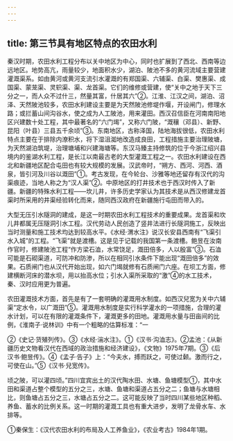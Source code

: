 ```yaml
---
---
---
```

title: 第三节具有地区特点的农田水利
---



秦汉时期，农田水利工程分布以关中地区为中心，同时也扩展到了西北、西南等边远地区。地势高亢，雨量较少，地面积水少，湖泊、陂池不多的黄河流域主要营建灌溉渠系。如由黄河或黄河支流引水灌溉的有郑国渠、六辅渠、白渠、樊惠渠、成国渠、蒙茏渠、灵轵渠、渠、龙首渠。它们的维修或营建，使“关中之地于天下三分之一，而人众不过什三，然量其富，什居其六”②。江淮、江汉之间，湖泊、沼泽、天然陂池较多，农田水利建设主要是为天然陂池修堤作堰，开设闸门，修理水路；或拦蓄山间沟谷水，使之成为人工陂池，用来灌田。西汉召信臣在河南南阳地区兴建数十处工程，其中最著名的“六门堨”，又称六门陂，“溉穰（邓县）、新野、昆阳（叶县）三县五千余顷”③。东南地区，古称泽国，陆地海拔很低，农田水利特点主要在于排除内潦积水，将下湿沮洳地改造成良田，工程措施主要治理陂塘，为天然湖泊筑堤，治理塘埔和兴建海塘等。东汉马臻主持修筑的位于今浙江绍兴县境内的鉴湖水利工程，是长江以南最古老的大型灌溉工程之一。农田水利建设在西北和新疆地区配合屯田也有较大规模的发展。汉武帝时，“朔方、西河、河西、酒泉，皆引河及川谷以溉田”①。考古发现，在今轮台、沙雅等地还留存有汉代的沟渠痕迹，当地人称之为“汉人渠”②。中原地区的打井技术也于西汉时传入了新疆。新疆的特殊水利工程——坎儿井，许多历史学家认为其技术是从西汉修建龙首渠时所采用的井渠经验转化而来，随同西汉政府在新疆施行屯田而带入的。

大型无压引水隧洞的建成，是这一时期农田水利工程技术的重要成果。龙首渠和坎儿井都属无压隧洞引水工程。汉代劳动人民创造了竖井法进行长隧洞施工，反映出当时测量和施工技术均达到较高水平。《水经·渭水注》说汉长安县西南有“飞渠引水入城”的工程。“飞渠”就是渡槽。这是见于记载的我国第一条渡槽。鲍昱在汝南作官时，修建陂池工程“作方梁石洫，水常饶足，溉田倍多，人以殷富”③。石洫可能是石砌渠道，可防冲和防渗，所以在相同引水条件下能出现“溉田倍多”的效果。石质闸门也从汉代开始出现，如六门堨就修有石质闸门六座。在坝工方面，修建横断河床的潜水坝，用以抬高水位；引水入渠所采取的“激”④的水工技术，秦、汉时应用更为普遍。

农田灌溉技术方面，首先是有了一套明确的灌溉用水制度。如西汉兒宽为关中六辅渠“定水令，以广溉田”⑤。灌溉用水制度是实行科学灌水的一项措施，合理的灌水计划，可以在有限的灌溉条件下，灌溉更多的田地。灌溉用水量与田亩间的比例，《淮南子·说林训》中有一个粗略的估算标准：“一

②《史记·货殖列传》。③《水经·湍水注》。①《汉书·沟洫志》。②孟池：《从新疆历史文物看汉代在西域的政治措施和经济建设》，《文物》1975年7期。③《后汉书·鲍昱传》。④《孟子·告子》上：“今夫水，搏而跃之，可使过颡。激而行之，可使在山。”⑤《汉书·兒宽传》。

顷之陂，可以灌四顷。”四川宜宾出土的汉代陶水田、水塘、鱼塘模型①，其中水田和渠道占整个模型的五分之三，水塘、鱼塘和渠道占五分之二；鱼塘与水塘相比，则鱼塘占五分之三，水塘占五分之二。这可能反映了当时四川某些地区种稻、养鱼、蓄水的比例关系。这一时期的灌溉工具也有重大进步，发明了龙骨水车、水排等。

①秦保生：《汉代农田水利的布局及人工养鱼业》，《农业考古》1984年1期。
